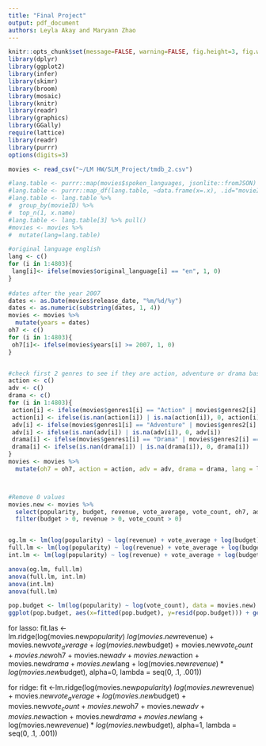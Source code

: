 ```yaml
---
title: "Final Project"
output: pdf_document
authors: Leyla Akay and Maryann Zhao
---
```


```r
knitr::opts_chunk$set(message=FALSE, warning=FALSE, fig.height=3, fig.width=5, fig.align = "center")
library(dplyr)
library(ggplot2)
library(infer)
library(skimr)
library(broom)
library(mosaic)
library(knitr)
library(readr)
library(graphics)
library(GGally)
require(lattice)
library(readr)
library(purrr)
options(digits=3)
```

```r
movies <- read_csv("~/LM HW/SLM_Project/tmdb_2.csv")

#lang.table <- purrr::map(movies$spoken_languages, jsonlite::fromJSON)
#lang.table <- purrr::map_df(lang.table, ~data.frame(x=.x), .id="movieID")
#lang.table <- lang.table %>%
#  group_by(movieID) %>%
#  top_n(1, x.name)
#lang.table <- lang.table[3] %>% pull()
#movies <- movies %>%
#  mutate(lang=lang.table)

#original language english
lang <- c()
for (i in 1:4803){
 lang[i]<- ifelse(movies$original_language[i] == "en", 1, 0)
}
  
#dates after the year 2007
dates <- as.Date(movies$release_date, "%m/%d/%y")
dates <- as.numeric(substring(dates, 1, 4))
movies <- movies %>%
  mutate(years = dates) 
oh7 <- c()
for (i in 1:4803){
 oh7[i]<- ifelse(movies$years[i] >= 2007, 1, 0)
}


#check first 2 genres to see if they are action, adventure or drama based on most popular genres (website)
action <- c()
adv <- c()
drama <- c()
for (i in 1:4803){
 action[i] <- ifelse(movies$genres1[i] == "Action" | movies$genres2[i] == "Action", 1, 0)
 action[i] <- ifelse(is.nan(action[i]) | is.na(action[i]), 0, action[i])
 adv[i] <- ifelse(movies$genres1[i] == "Adventure" | movies$genres2[i] == "Adventure", 1, 0)
 adv[i] <- ifelse(is.nan(adv[i]) | is.na(adv[i]), 0, adv[i])
 drama[i] <- ifelse(movies$genres1[i] == "Drama" | movies$genres2[i] == "Drama", 1, 0)
 drama[i] <- ifelse(is.nan(drama[i]) | is.na(drama[i]), 0, drama[i])
}
movies <- movies %>%
  mutate(oh7 = oh7, action = action, adv = adv, drama = drama, lang = lang)



#Remove 0 values
movies.new <- movies %>%
  select(popularity, budget, revenue, vote_average, vote_count, oh7, adv, action, drama, lang) %>%
  filter(budget > 0, revenue > 0, vote_count > 0)


og.lm <- lm(log(popularity) ~ log(revenue) + vote_average + log(budget), data=movies.new)
full.lm <- lm(log(popularity) ~ log(revenue) + vote_average + log(budget) + vote_count + oh7  + action + adv+ drama + lang , data=movies.new)
int.lm <- lm(log(popularity) ~ log(revenue) + vote_average + log(budget) + vote_count + oh7 + adv + action + drama + lang + log(revenue)*log(budget), data=movies.new)

anova(og.lm, full.lm)
anova(full.lm, int.lm)
anova(int.lm)
anova(full.lm)

pop.budget <- lm(log(popularity) ~ log(vote_count), data = movies.new)
ggplot(pop.budget, aes(x=fitted(pop.budget), y=resid(pop.budget))) + geom_point()

```


for lasso:
fit.las <-lm.ridge(log(movies.new$popularity) ~ log(movies.new$revenue) + movies.new$vote_average + log(movies.new$budget) + movies.new$vote_count + movies.new$oh7 + movies.new$adv + movies.new$action + movies.new$drama + movies.new$lang + log(movies.new$revenue)*log(movies.new$budget), alpha=0, lambda = seq(0, .1, .001))

for ridge:
fit <-lm.ridge(log(movies.new$popularity) ~ log(movies.new$revenue) + movies.new$vote_average + log(movies.new$budget) + movies.new$vote_count + movies.new$oh7 + movies.new$adv + movies.new$action + movies.new$drama + movies.new$lang + log(movies.new$revenue)*log(movies.new$budget), alpha=1, lambda = seq(0, .1, .001))


